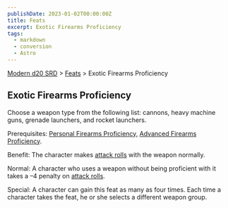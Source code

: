 ```yaml
---
publishDate: 2023-01-02T00:00:00Z
title: Feats
excerpt: Exotic Firearms Proficiency
tags:
  - markdown
  - conversion
  - Astro
---
```


[Modern d20 SRD](/#modernD20) > [Feats](modern-d20-srd-feats-index) > Exotic Firearms Proficiency

## Exotic Firearms Proficiency

Choose a weapon type from the following list: cannons, heavy machine guns, grenade launchers, and rocket launchers.

Prerequisites: [Personal Firearms Proficiency,](modern-d20-srd-feats-personal-firearms-proficiency) [Advanced Firearms Proficiency](modern-d20-srd-feats-advanced-firearms-proficiency).

Benefit: The character makes [attack rolls](modern-d20-srd-combat-attack-roll) with the weapon normally.

Normal: A character who uses a weapon without being proficient with it takes a –4 penalty on [attack rolls](modern-d20-srd-combat-attack-roll).

Special: A character can gain this feat as many as four times. Each time a character takes the feat, he or she selects a different weapon group.
